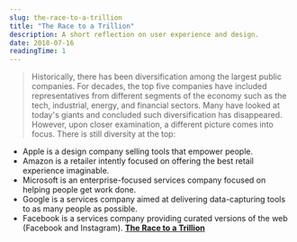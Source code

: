```yaml
---
slug: the-race-to-a-trillion
title: "The Race to a Trillion"
description: A short reflection on user experience and design.
date: 2018-07-16
readingTime: 1
---
```


>Historically, there has been diversification among the largest public companies. For decades, the top five companies have included representatives from different segments of the economy such as the tech, industrial, energy, and financial sectors. Many have looked at today's giants and concluded such diversification has disappeared. However, upon closer examination, a different picture comes into focus. There is still diversity at the top:<br />
- Apple is a design company selling tools that empower people.
- Amazon is a retailer intently focused on offering the best retail experience imaginable.
- Microsoft is an enterprise-focused services company focused on helping people get work done.
- Google is a services company aimed at delivering data-capturing tools to as many people as possible.
- Facebook is a services company providing curated versions of the web (Facebook and Instagram).
**<a href="https://www.aboveavalon.com/notes/2018/7/11/the-race-to-a-trillion">The Race to a Trillion</a>**